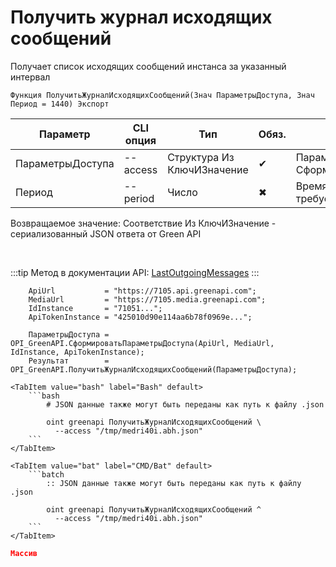 ﻿---
sidebar_position: 4
description: Получить журнал исходящих сообщений и другие функции для работы с Green API в Открытом пакете интеграций - бесплатной open-source библиотеке интеграций для 1С:Предприятие 8, OneScript и CLI
keywords: [1C, 1С, 1С:Предприятие, 1С:Предприятие 8.3, API, Интеграция, Сервисы, Обмен, OneScript, CLI, Green API]
---


# Получить журнал исходящих сообщений
 Получает список исходящих сообщений инстанса за указанный интервал



`Функция ПолучитьЖурналИсходящихСообщений(Знач ПараметрыДоступа, Знач Период = 1440) Экспорт`

  | Параметр | CLI опция | Тип | Обяз. | Назначение |
  |-|-|-|-|-|
  | ПараметрыДоступа | --access | Структура Из КлючИЗначение | &#x2714; | Параметры доступа. См. СформироватьПараметрыДоступа |
  | Период | --period | Число | &#x2716; | Время в минутах, за которое требуется показать сообщения |

  
  Возвращаемое значение:   Соответствие Из КлючИЗначение - сериализованный JSON ответа от Green API

<br/>

:::tip
Метод в документации API: [LastOutgoingMessages](https://green-api.com/docs/api/journals/LastOutgoingMessages/)
:::
<br/>



```bsl title="Пример использования для 1С:Предприятие/OneScript"
    ApiUrl           = "https://7105.api.greenapi.com";
    MediaUrl         = "https://7105.media.greenapi.com";
    IdInstance       = "71051...";
    ApiTokenInstance = "425010d90e114aa6b78f0969e...";

    ПараметрыДоступа = OPI_GreenAPI.СформироватьПараметрыДоступа(ApiUrl, MediaUrl, IdInstance, ApiTokenInstance);
    Результат        = OPI_GreenAPI.ПолучитьЖурналИсходящихСообщений(ПараметрыДоступа);
```
    

 <Tabs>
  
    <TabItem value="bash" label="Bash" default>
        ```bash
            # JSON данные также могут быть переданы как путь к файлу .json
            
            oint greenapi ПолучитьЖурналИсходящихСообщений \
              --access "/tmp/medri40i.abh.json"
        ```
    </TabItem>
  
    <TabItem value="bat" label="CMD/Bat" default>
        ```batch
            :: JSON данные также могут быть переданы как путь к файлу .json
            
            oint greenapi ПолучитьЖурналИсходящихСообщений ^
              --access "/tmp/medri40i.abh.json"
        ```
    </TabItem>
</Tabs>


```json title="Результат"
Массив
```
